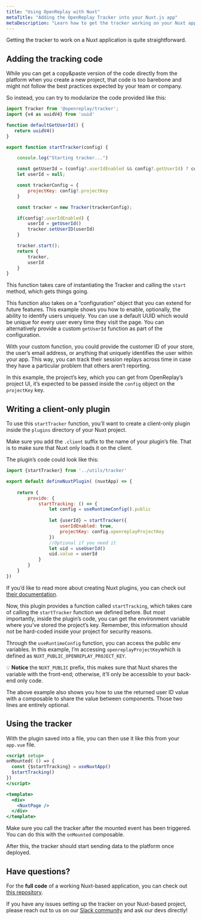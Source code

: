 ```yaml
---
title: "Using OpenReplay with Nuxt"
metaTitle: "Adding the OpenReplay Tracker into your Nuxt.js app"
metaDescription: "Learn how to get the tracker working on your Nuxt application"
---
```


Getting the tracker to work on a Nuxt application is quite straightforward. 

## Adding the tracking code

While you can get a copy&paste version of the code directly from the platform when you create a new project, that code is too barebone and might not follow the best practices expected by your team or company.

So instead, you can try to modularize the code provided like this:

```jsx
import Tracker from '@openreplay/tracker';
import {v4 as uuidV4} from 'uuid'

function defaultGetUserId() {
   return uuidV4() 
}

export function startTracker(config) {

    console.log("Starting tracker...")

    const getUserId = (config?.userIdEnabled && config?.getUserId) ? config.getUserId : defaultGetUserId
    let userId = null;

    const trackerConfig = {
        projectKey: config?.projectKey
    }

    const tracker = new Tracker(trackerConfig);

    if(config?.userIdEnabled) {
        userId = getUserId()
        tracker.setUserID(userId)
    }

    tracker.start();
    return {
        tracker,
        userId
    }
}
```

This function takes care of instantiating the Tracker and calling the `start` method, which gets things going.

This function also takes on a “configuration” object that you can extend for future features. This example shows you how to enable, optionally, the ability to identify users uniquely. You can use a default UUID which would be unique for every user every time they visit the page. You can alternatively provide a custom `getUserId` function as part of the configuration. 

With your custom function, you could provide the customer ID of your store, the user’s email address, or anything that uniquely identifies the user within your app. This way, you can track their session replays across time in case they have a particular problem that others aren’t reporting.

In this example, the project’s key, which you can get from OpenReplay’s project UI, it’s expected to be passed inside the `config` object on the `projectKey` key.

## Writing a client-only plugin

To use this `startTracker` function, you’ll want to create a client-only plugin inside the `plugins` directory of your Nuxt project.

Make sure you add the `.client` suffix to the name of your plugin’s file. That is to make sure that Nuxt only loads it on the client.

The plugin’s code could look like this:

```jsx
import {startTracker} from '../utils/tracker'

export default defineNuxtPlugin( (nuxtApp) => {
    
    return {
        provide: {
            startTracking: () => {
                let config = useRuntimeConfig().public
                
                let {userId} = startTracker({
                    userIdEnabled: true,
                    projectKey: config.openreplayProjectKey
                })
                //Optional if you need it
                let uid = useUserId()
                uid.value = userId
            }
        }
    }
})
```

If you’d like to read more about creating Nuxt plugins, you can check out [their documentation](https://v3.nuxtjs.org/guide/directory-structure/plugins).

Now, this plugin provides a function called `startTracking`, which takes care of calling the `startTracker` function we defined before. But most importantly, inside the plugin’s code, you can get the environment variable where you’ve stored the project’s key. Remember, this information should not be hard-coded inside your project for security reasons.

Through the `useRuntimeConfig` function, you can access the public env variables. In this example, I’m accessing `openreplayProjectKey`which is defined as `NUXT_PUBLIC_OPENREPLAY_PROJECT_KEY`. 

💡 **Notice** the `NUXT_PUBLIC` prefix, this makes sure that Nuxt shares the variable with the front-end; otherwise, it’ll only be accessible to your back-end only code.

The above example also shows you how to use the returned user ID value with a composable to share the value between components. Those two lines are entirely optional.

## Using the tracker

With the plugin saved into a file, you can then use it like this from your `app.vue` file.

```jsx
<script setup>
onMounted( () => {
  const {$startTracking} = useNuxtApp()
  $startTracking()
})
</script>

<template>
  <div>
    <NuxtPage />
  </div>
</template>
```

Make sure you call the tracker after the mounted event has been triggered. You can do this with the `onMounted` composable.

After this, the tracker should start sending data to the platform once deployed.
## Have questions?

For the **full code** of a working Nuxt-based application, you can check out [this repository](https://github.com/deleteman/openreplay-nuxt-example).

If you have any issues setting up the tracker on your Nuxt-based project, please reach out to us on our [Slack community](https://slack.openreplay.com/) and ask our devs directly!
<GoDeeperFooter />